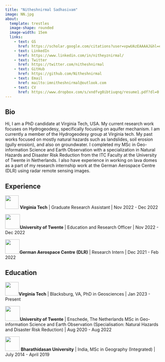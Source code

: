 ```yaml
---
title: "Nitheshnirmal Sadhasivam"
image: NN.jpg
about: 
  template: trestles
  image-shape: rounded
  image-width: 15em
  links:
    - text: GS
      href: https://scholar.google.com/citations?user=vpwUAzEAAAAJ&hl=en
    - text: LinkedIn
      href: https://www.linkedin.com/in/nitheyznirmal/
    - text: Twitter
      href: https://twitter.com/nitheshnirmal
    - text: GitHub
      href: https://github.com/Nitheshnirmal
    - text: Email
      href: mailto:imnitheshnirmal@outlook.com
    - text: CV
      href: https://www.dropbox.com/s/xndfvg0ibtiuqnq/resume1.pdf?dl=0
---
```


## Bio

::: {#hero-heading}
Hi, I am a PhD candidate at Virginia Tech, USA. My current research work focuses on Hydrogeodesy, specifically focusing on aquifer mechanism. I am currently a member of the Hydrogeodesy group at Virginia tech. My past works focused on mostly natural hazards such as landslides, soil erosion (gully erosion), and also on groundwater. I completed my MSc in Geo-information Science and Earth Observation with a specialization in Natural Hazards and Disaster Risk Reduction from the ITC Faculty at the University of Twente in Netherlands. I also have experience in working on lava domes as a part of my research internship work at the German Aerospace Centre (DLR) using radar remote sensing images.

<div>

## Experience

![](images/Virginia_Tech_Hokies_logo.svg-01.png){width="44"} **Virginia Tech** \| Graduate Research Assistant \| Nov 2022 - Dec 2022

![](images/download-01.png){width="48"}**University of Twente** \| Education and Research Officer \| Nov 2022 - Dec 2022

![](images/DLR_Logo.svg.png){width="47"}**German Aerospace Centre** **(DLR)** \| Research Intern \| Dec 2021 - Feb 2022

</div>

## Education

![](images/Virginia_Tech_Hokies_logo.svg-01.png){width="44"}**Virginia Tech** \| Blacksburg, VA, PhD in Geosciences \| Jan 2023 - Present

![](images/download-01.png){width="48"}**University of Twente** \| Enschede, The Netherlands MSc in Geo-information Science and Earth Observation (Specialisation: Natural Hazards and Disaster Risk Reduction) \| Aug 2020 - Aug 2022

![](images/Bharathidasan_University_logo-01.png){width="47"} **Bharathidasan University** \| India, MSc in Geography (Integrated) \| July 2014 - April 2019

## 
:::
